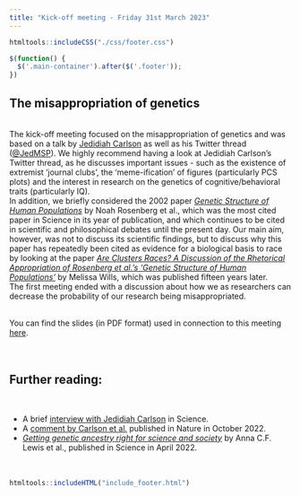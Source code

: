 ```yaml
---
title: "Kick-off meeting - Friday 31st March 2023"
---
```


```r
htmltools::includeCSS("./css/footer.css")
```

```js
$(function() {
  $('.main-container').after($('.footer'));
})
```

## The misappropriation of genetics
<br>
The kick-off meeting focused on the misappropriation of genetics and was based on a talk by <a href="https://jedidiahcarlson.com/about/" target="_blank" rel="noopener noreferrer" title="About Jedidiah Carlson">Jedidiah Carlson</a> as well as his Twitter thread (<a href="https://twitter.com/JedMSP" target="_blank" rel="noopener noreferrer" title="Jedidiah Carlson's Twitter account">@JedMSP</a>). We highly recommend having a look at Jedidiah Carlson's Twitter thread, as he discusses important issues - such as the existence of extremist 'journal clubs', the 'meme-ification' of figures (particularly PCS plots) and the interest in research on the genetics of cognitive/behavioral traits (particularly IQ).
<br>
In addition, we briefly considered the 2002 paper <a href="https://doi.org/10.1126/science.1078311" target="_blank" rel="noopener noreferrer" title="Genetic structure of human populations">_Genetic Structure of Human Populations_</a> by Noah Rosenberg et al., which was the most cited paper in Science in its year of publication, and which continues to be cited in scientific and philosophical debates until the present day. Our main aim, however, was not to discuss its scientific findings, but to discuss why this paper has repeatedly been cited as evidence for a biological basis to race by looking at the paper <a href="http://dx.doi.org/10.3998/ptb.6959004.0009.012" target="_blank" rel="noopener noreferrer" title="Are Clusters Races?">_Are Clusters Races? A Discussion of the Rhetorical Appropriation of Rosenberg et al.'s 'Genetic Structure of Human Populations'_</a> by Melissa Wills, which was published fifteen years later. 
<br>
The first meeting ended with a discussion about how we as researchers can decrease the probability of our research being misappropriated.
<br><br>

You can find the slides (in PDF format) used in connection to this meeting <a href="Slides/ADWG_meeting1_misappropriation_genetics.pdf" target="_blank" rel="noopener noreferrer" title="ADWG meeting - The misappropriation of genetics">here</a>.
<br><br><br>

## Further reading:
<br>

* A brief <a href="https://www.science.org/content/article/it-s-toxic-place-how-online-world-white-nationalists-distorts-population-genetics" target="_blank" rel="noopener noreferrer" title="It's a toxic place">interview with Jedidiah Carlson</a> in Science.
* A <a href="https://www.nature.com/articles/d41586-022-03252-z" target="_blank" rel="noopener noreferrer" title="Counter the weaponization of genetics research by extremists">comment by Carlson et al.</a> published in Nature in October 2022.
* <a href="https://doi.org/10.1126/science.abm7530" target="_blank" rel="noopener noreferrer" title="Getting genetic ancestry right for science and society">_Getting genetic ancestry right for science and society_</a> by Anna C.F. Lewis et al., published in Science in April 2022.
<br><br><br>

```r
htmltools::includeHTML("include_footer.html")
```